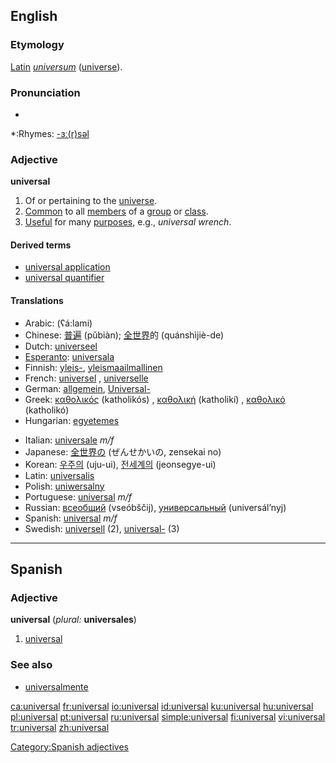 ==English==

===Etymology===
[[Latin]] ''[[universum]]'' ([[universe]]).

===Pronunciation===
*{{audio|en-us-universal.ogg|Audio (US)}}

*:Rhymes: [[Rhymes:English:-ɜː(r)səl|-ɜː(r)səl]]

===Adjective===
'''universal'''

#Of or pertaining to the [[universe]].
#[[Common]] to all [[member]]s of a [[group]] or [[class]].
#[[Useful]] for many [[purpose]]s, e.g., ''universal wrench''.

====Derived terms====
*[[universal application]]
*[[universal quantifier]]

====Translations====
{{top}}
*Arabic: {{ARchar|[[عالمي]]}} (ʕá:lami)
*Chinese: [[普遍]] (pǔbiàn); [[全世界]]的 (quánshìjiè-de)
*Dutch: [[universeel]]
*[[Esperanto]]: [[universala]]
*Finnish: [[yleis-]], [[yleismaailmallinen]]
*French: [[universel]] {{m}}, [[universelle]] {{f}}
*German: [[allgemein]], [[Universal-]]
*Greek: [[καθολικός]] (katholikós) {{m}}, [[καθολική]] (katholikí) {{f}}, [[καθολικό]] (katholikó) {{n}}
*Hungarian: [[egyetemes]]
{{mid}}
*Italian: [[universale]] ''m/f''
*Japanese: [[全世界]]の (ぜんせかいの, zensekai no)
*Korean: [[우주의]] (uju-ui), [[전세계의]] (jeonsegye-ui)
*Latin: [[universalis]]
*Polish: [[uniwersalny]]
*Portuguese: [[#Portuguese|universal]] ''m/f''
*Russian: [[всеобщий]] (vseóbščij), [[универсальный]] (universál’nyj)
*Spanish: [[#Spanish|universal]] ''m/f''
*Swedish: [[universell]] (2), [[universal-]] (3)
{{bottom}}


----

==Spanish==
===Adjective===
'''universal''' (''plural:'' '''universales''')
# [[#English|universal]]

=== See also ===
*[[universalmente]]

[[Category:Spanish adjectives]]

[[ca:universal]]
[[fr:universal]]
[[io:universal]]
[[id:universal]]
[[ku:universal]]
[[hu:universal]]
[[pl:universal]]
[[pt:universal]]
[[ru:universal]]
[[simple:universal]]
[[fi:universal]]
[[vi:universal]]
[[tr:universal]]
[[zh:universal]]